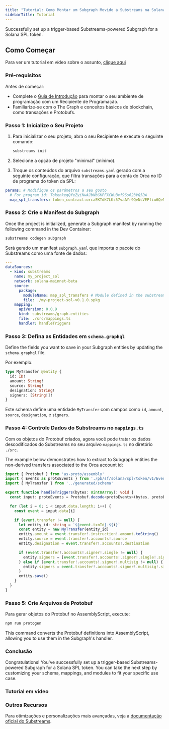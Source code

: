 ```yaml
---
title: "Tutorial: Como Montar um Subgraph Movido a Substreams na Solana"
sidebarTitle: Tutorial
---
```


Successfully set up a trigger-based Substreams-powered Subgraph for a Solana SPL token.

## Como Começar

Para ver um tutorial em vídeo sobre o assunto, [clique aqui](/sps/tutorial/#video-tutorial)

### Pré-requisitos

Antes de começar:

- Complete o [Guia de Introdução](https://github.com/streamingfast/substreams-starter) para montar o seu ambiente de programação com um Recipiente de Programação.
- Familiarize-se com o The Graph e conceitos básicos de blockchain, como transações e Protobufs.

### Passo 1: Inicialize o Seu Projeto

1. Para inicializar o seu projeto, abra o seu Recipiente e execute o seguinte comando:

   ```bash
   substreams init
   ```

2. Selecione a opção de projeto "minimal" (mínimo).

3. Troque os conteúdos do arquivo `substreams.yaml` gerado com a seguinte configuração, que filtra transações para a conta do Orca no ID de programa do token da SPL:

```yaml
params: # Modifique os parâmetros a seu gosto
  # For program_id: TokenkegQfeZyiNwAJbNbGKPFXCWuBvf9Ss623VQ5DA
  map_spl_transfers: token_contract:orcaEKTdK7LKz57vaAYr9QeNsVEPfiu6QeMU1kektZE
```

### Passo 2: Crie o Manifest do Subgraph

Once the project is initialized, generate a Subgraph manifest by running the following command in the Dev Container:

```bash
substreams codegen subgraph
```

Será gerado um manifest `subgraph.yaml` que importa o pacote do Substreams como uma fonte de dados:

```yaml
---
dataSources:
  - kind: substreams
    name: my_project_sol
    network: solana-mainnet-beta
    source:
      package:
        moduleName: map_spl_transfers # Module defined in the substreams.yaml
        file: ./my-project-sol-v0.1.0.spkg
    mapping:
      apiVersion: 0.0.9
      kind: substreams/graph-entities
      file: ./src/mappings.ts
      handler: handleTriggers
```

### Passo 3: Defina as Entidades em `schema.graphql`

Define the fields you want to save in your Subgraph entities by updating the `schema.graphql` file.

Por exemplo:

```graphql
type MyTransfer @entity {
  id: ID!
  amount: String!
  source: String!
  designation: String!
  signers: [String!]!
}
```

Este schema define uma entidade `MyTransfer` com campos como `id`, `amount`, `source`, `designation`, e `signers`.

### Passo 4: Controle Dados do Substreams no `mappings.ts`

Com os objetos do Protobuf criados, agora você pode tratar os dados descodificados do Substreams no seu arquivo `mappings.ts` no diretório `./src`.

The example below demonstrates how to extract to Subgraph entities the non-derived transfers associated to the Orca account id:

```ts
import { Protobuf } from 'as-proto/assembly'
import { Events as protoEvents } from './pb/sf/solana/spl/token/v1/Events'
import { MyTransfer } from '../generated/schema'

export function handleTriggers(bytes: Uint8Array): void {
  const input: protoEvents = Protobuf.decode<protoEvents>(bytes, protoEvents.decode)

  for (let i = 0; i < input.data.length; i++) {
    const event = input.data[i]

    if (event.transfer != null) {
      let entity_id: string = `${event.txnId}-${i}`
      const entity = new MyTransfer(entity_id)
      entity.amount = event.transfer!.instruction!.amount.toString()
      entity.source = event.transfer!.accounts!.source
      entity.designation = event.transfer!.accounts!.destination

      if (event.transfer!.accounts!.signer!.single != null) {
        entity.signers = [event.transfer!.accounts!.signer!.single!.signer]
      } else if (event.transfer!.accounts!.signer!.multisig != null) {
        entity.signers = event.transfer!.accounts!.signer!.multisig!.signers
      }
      entity.save()
    }
  }
}
```

### Passo 5: Crie Arquivos de Protobuf

Para gerar objetos do Protobuf no AssemblyScript, execute:

```bash
npm run protogen
```

This command converts the Protobuf definitions into AssemblyScript, allowing you to use them in the Subgraph's handler.

### Conclusão

Congratulations! You've successfully set up a trigger-based Substreams-powered Subgraph for a Solana SPL token. You can take the next step by customizing your schema, mappings, and modules to fit your specific use case.

### Tutorial em vídeo

<VideoEmbed title="How to Index Solana with a Substreams-powered Subgraph" youtube="RmKi-Nq9E_A" />

### Outros Recursos

Para otimizações e personalizações mais avançadas, veja a [documentação oficial do Substreams](https://substreams.streamingfast.io/tutorials/solana).
